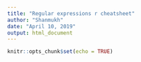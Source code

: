 ```yaml
---
title: "Regular expressions r cheatsheet"
author: "Shanmukh"
date: "April 10, 2019"
output: html_document
---
```


```r
knitr::opts_chunk$set(echo = TRUE)
```

